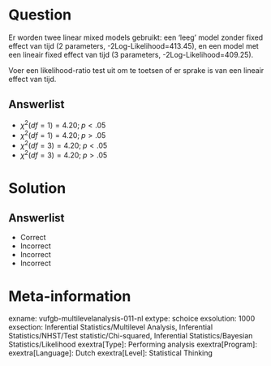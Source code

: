 Question
========

Er worden twee linear mixed models gebruikt: een ‘leeg’ model zonder fixed effect van tijd (2 parameters, -2Log-Likelihood=413.45), en een model met een lineair fixed effect van tijd (3 parameters, -2Log-Likelihood=409.25).

Voer een likelihood-ratio test uit om te toetsen of er sprake is van een lineair effect van tijd. 
  
Answerlist
----------
* $\chi^{2}(df = 1) = 4.20;\;p < .05$
* $\chi^{2}(df = 1) = 4.20;\;p > .05$
* $\chi^{2}(df = 3) = 4.20;\;p < .05$
* $\chi^{2}(df = 3) = 4.20;\;p > .05$

Solution
========

Answerlist
----------
* Correct
* Incorrect
* Incorrect
* Incorrect

Meta-information
================
exname: vufgb-multilevelanalysis-011-nl
extype: schoice
exsolution: 1000
exsection: Inferential Statistics/Multilevel Analysis, Inferential Statistics/NHST/Test statistic/Chi-squared, Inferential Statistics/Bayesian Statistics/Likelihood
exextra[Type]: Performing analysis
exextra[Program]: 
exextra[Language]: Dutch
exextra[Level]: Statistical Thinking